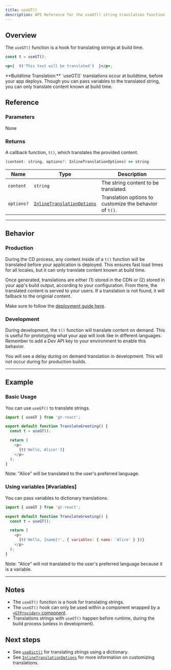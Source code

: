 ```yaml
---
title: useGT()
description: API Reference for the useGT() string translation function
---
```


## Overview

The `useGT()` function is a hook for translating strings at build time.

```jsx
const t = useGT();

<p>{  t('This text will be translated')  }</p>;
```

<Callout>
**Buildtime Translation:**
`useGT()` translations occur at buildtime, before your app deploys.
Though you can pass variables to the translated string, you can only translate content known at build time.
</Callout>

## Reference
### Parameters
None

### Returns

A callback function, `t()`, which translates the provided content.

```jsx
(content: string, options?: InlineTranslationOptions) => string
```

| Name                  | Type | Description                                                                 |
|-----------------------|--|-----------------------------------------------------------------------------|
| `content`             | `string` | The string content to be translated.                                     |
| `options?`            | [`InlineTranslationOptions`](/docs/react/api/types/inlineTranslationOptions) | Translation options to customize the behavior of `t()`. |

---

## Behavior


### Production
During the CD process, any content inside of a `t()` function will be translated before your application is deployed.
This ensures fast load times for all locales, but it can only translate content known at build time.

Once generated, translations are either (1) stored in the CDN or (2) stored in your app's build output, according to your configuration.
From there, the translated content is served to your users.
If a translation is not found, it will fallback to the originial content.

Make sure to follow the [deployment guide here](/docs/react/tutorials/quickdeploy).

### Development
During development, the `t()` function will translate content on demand.
This is useful for prototyping what your app will look like in different languages.
Remember to add a Dev API key to your environment to enable this behavior.

You will see a delay during on demand translation in development.
This will not occur during for production builds.

---


## Example

### Basic Usage
You can use `useGT()` to translate strings.

```javascript copy
import { useGT } from 'gt-react';

export default function TranslateGreeting() {
  const t = useGT();

  return (
    <p>
      {t('Hello, Alice!')}
    </p>
  );
}
```
Note: "Alice" will be translated to the user's preferred language.


### Using variables [#variables]
You can pass variables to dictionary translations.

```javascript copy
import { useGT } from 'gt-react';

export default function TranslateGreeting() {
  const t = useGT();

  return (
    <p>
      {t('Hello, {name}!', { variables: { name: 'Alice' } })}
    </p>
  );
}
```
Note: "Alice" will not translated to the user's preferred language because it is a variable.

---

## Notes
 * The `useGT()` function is a hook for translating strings.
 * The `useGT()` hook can only be used within a component wrapped by a [`<GTProvider>` component](/docs/react/api/components/gtprovider).
 * Translations strings with `useGT()` happen before runtime, during the build process (unless in development).

## Next steps
 * See [`useDict()`](/docs/react/api/dictionary/useDict) for translating strings using a dictionary.
 * See [`InlineTranslationOptions`](/docs/react/api/types/inlineTranslationOptions) for more information on customizing translations.